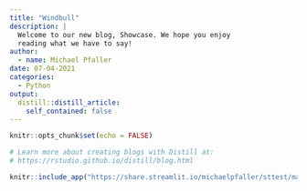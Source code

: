 ```yaml
---
title: "Windbull"
description: |
  Welcome to our new blog, Showcase. We hope you enjoy 
  reading what we have to say!
author:
  - name: Michael Pfaller
date: 07-04-2021
categories:
  - Python
output:
  distill::distill_article:
    self_contained: false
---
```


```r
knitr::opts_chunk$set(echo = FALSE)

# Learn more about creating blogs with Distill at:
# https://rstudio.github.io/distill/blog.html

```

```r
knitr::include_app("https://share.streamlit.io/michaelpfaller/sttest/main/bmi.py", height = "600px")
```


